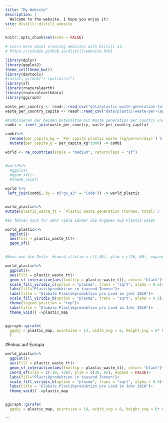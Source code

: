 ```yaml
---
title: "My Website"
description: |
  Welcome to the website. I hope you enjoy it!
site: distill::distill_website
---
```


```r
knitr::opts_chunk$set(echo = FALSE)

# Learn more about creating websites with Distill at:
# https://rstudio.github.io/distill/website.html

library(dplyr)
library(ggplot2)
theme_set(theme_bw())
library(devtools)
#install_github("r-spatial/sf")
library(sf)
library(rnaturalearth)
library(rnaturalearthdata)
library(ggiraph)

```

```r
waste_per_country <- readr::read_csv("data/plastic-waste-generation-total.csv")
waste_per_country_capita <- readr::read_csv("data/plastic-waste-per-capita.csv")

#Kombinieren der beiden Datensätze mit Waste generation per country und per capita waste per country
combi <- inner_join(waste_per_country, waste_per_country_capita)

combi%>% 
  rename(per_capita_kg = `Per capita plastic waste (kg/person/day)`) %>%
  mutate(per_capita_g = per_capita_kg*1000) -> combi
```
```r
world <- ne_countries(scale = "medium", returnclass = "sf")


#world%>%
  #ggplot+
  #geom_sf()+
  #theme_void()

world %>% 
 left_join(combi, by = c("gu_a3" = "Code")) -> world_plastic


world_plastic%>%
mutate(plastic_waste_tt = `Plastic waste generation (tonnes, total)`/ 1000)-> world_plastic

#es fehlen noch für sehr viele Länder die Angaben zum Plastik waset

world_plastic%>% 
  ggplot()+
  aes(fill = plastic_waste_tt)+
  geom_sf() 


#Wenn man die Zeile  #coord_sf(xlim = c(1,36), ylim = c(36, 60), expand = FALSE)+ rauslöscht, dann ist es rausgezoomt und so rein 

world_plastic%>% 
  ggplot()+
  aes(fill = plastic_waste_tt)+
  geom_sf_interactive(aes(tooltip = plastic_waste_tt), color= "black")+
  scale_fill_viridis_c(option = "plasma", trans = "sqrt", alpha = 0.5)+
  labs(fill="Plastikproduktion in tausend Tonnen")+
  labs(title = "Globale Plastikproduktion pro Land im jahr 2010")+
  scale_fill_viridis_b(option = "plasma", trans = "sqrt", alpha = 0.5)+
  theme(legend.position = "top")+
  labs(title = "Globale Plastikproduktion pro Land im Jahr 2010")+
  theme_void() ->plastic_map 


ggiraph::girafe(
  ggobj = plastic_map, pointsize = 14, width_svg = 6, height_svg = 6* 0.618
  )

```

#Fokus auf Europa
```r
world_plastic%>% 
  ggplot()+
  aes(fill = plastic_waste_tt)+
  geom_sf_interactive(aes(tooltip = plastic_waste_tt), color= "black")+
  coord_sf(xlim = c(-10, +36), ylim = c(30, 65), expand = FALSE)+
  labs(fill="Plastikproduktion in tausend Tonnen")+
  scale_fill_viridis_b(option = "plasma", trans = "sqrt", alpha = 0.5)+
  labs(title = "Globale Plastikproduktion pro Land im Jahr 2010")+
  theme_void() ->plastic_map 


ggiraph::girafe(
  ggobj = plastic_map, pointsize = 14, width_svg = 6, height_svg = 6* 0.618)

```
```

